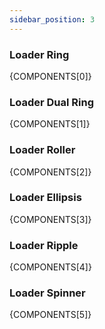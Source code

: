 ```yaml
---
sidebar_position: 3
---
```



### Loader Ring

<CodePreview>{COMPONENTS[0]}</CodePreview>

### Loader Dual Ring

<CodePreview>{COMPONENTS[1]}</CodePreview>

### Loader Roller

<CodePreview>{COMPONENTS[2]}</CodePreview>

### Loader Ellipsis

<CodePreview>{COMPONENTS[3]}</CodePreview>

### Loader Ripple

<CodePreview>{COMPONENTS[4]}</CodePreview>

### Loader Spinner

<CodePreview>{COMPONENTS[5]}</CodePreview>
